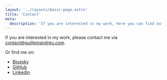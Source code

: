 ```yaml
---
layout: '../layouts/basic-page.astro'
title: 'Contact'
meta:
  description: 'If you are interested in my work, here you can find out how to contact me.'
---
```



If you are interested in my work, please contact me via [contact@guillemandreu.com](mailto:contact@guillemandreu.com).

Or find me on:

- [<SocialIcon platform="bluesky" /> Bluesky](https://bsky.app/profile/guill3m.me)
- [<SocialIcon platform="github" /> GitHub](https://github.com/guill3m)
- [<SocialIcon platform="linkedin" /> LinkedIn](https://www.linkedin.com/in/guillemandreu/)
